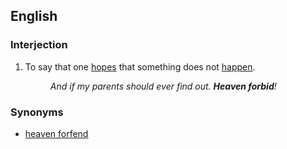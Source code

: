 ==English==

===Interjection===
{{en-intj|pos=[[heaven]] [[forbid]]}}

# To say that one [[hopes]] that something does not [[happen]].
#:''And if my parents should ever find out. '''Heaven forbid'''!''

===Synonyms===
* [[heaven forfend]]